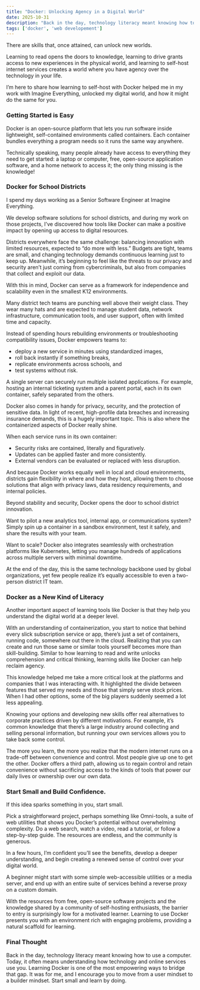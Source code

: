 ```yaml
---
title: "Docker: Unlocking Agency in a Digital World"
date: 2025-10-31
description: "Back in the day, technology literacy meant knowing how to use a computer. Today, it often means understanding how technology and online services use you. Learning Docker is one of the most empowering ways to bridge that gap. It was for me, and I encourage you to move from a user mindset to a builder mindset."
tags: ['docker', 'web developement']
---
```


There are skills that, once attained, can unlock new worlds.

Learning to read opens the doors to knowledge, learning to drive grants access to new experiences in the physical world, and learning to self-host internet services creates a world where you have agency over the technology in your life.

I’m here to share how learning to self-host with Docker helped me in my work with Imagine Everything, unlocked my digital world, and how it might do the same for you.

### Getting Started is Easy

Docker is an open-source platform that lets you run software inside lightweight, self-contained environments called containers. Each container bundles everything a program needs so it runs the same way anywhere.

Technically speaking, many people already have access to everything they need to get started: a laptop or computer, free, open-source application software, and a home network to access it; the only thing missing is the knowledge!

### Docker for School Districts

I spend my days working as a Senior Software Engineer at Imagine Everything.

We develop software solutions for school districts, and during my work on those projects, I’ve discovered how tools like Docker can make a positive impact by opening up access to digital resources.

Districts everywhere face the same challenge: balancing innovation with limited resources, expected to “do more with less.” Budgets are tight, teams are small, and changing technology demands continuous learning just to keep up. Meanwhile, it’s beginning to feel like the threats to our privacy and security aren’t just coming from cybercriminals, but also from companies that collect and exploit our data.

With this in mind, Docker can serve as a framework for independence and scalability even in the smallest K12 environments.

Many district tech teams are punching well above their weight class. They wear many hats and are expected to manage student data, network infrastructure, communication tools, and user support, often with limited time and capacity.

Instead of spending hours rebuilding environments or troubleshooting compatibility issues, Docker empowers teams to:
- deploy a new service in minutes using standardized images,
- roll back instantly if something breaks,
- replicate environments across schools, and
- test systems without risk.

A single server can securely run multiple isolated applications. For example, hosting an internal ticketing system and a parent portal, each in its own container, safely separated from the others.

Docker also comes in handy for privacy, security, and the protection of sensitive data. In light of recent, high-profile data breaches and increasing insurance demands, this is a hugely important topic. This is also where the containerized aspects of Docker really shine.

When each service runs in its own container:
- Security risks are contained, literally and figuratively.
- Updates can be applied faster and more consistently.
- External vendors can be evaluated or replaced with less disruption.

And because Docker works equally well in local and cloud environments, districts gain flexibility in where and how they host, allowing them to choose solutions that align with privacy laws, data residency requirements, and internal policies.

Beyond stability and security, Docker opens the door to school district innovation.

Want to pilot a new analytics tool, internal app, or communications system? Simply spin up a container in a sandbox environment, test it safely, and share the results with your team.

Want to scale? Docker also integrates seamlessly with orchestration platforms like Kubernetes, letting you manage hundreds of applications across multiple servers with minimal downtime.

At the end of the day, this is the same technology backbone used by global organizations, yet few people realize it’s equally accessible to even a two-person district IT team.

### Docker as a New Kind of Literacy

Another important aspect of learning tools like Docker is that they help you understand the digital world at a deeper level.

With an understanding of containerization, you start to notice that behind every slick subscription service or app, there’s just a set of containers, running code, somewhere out there in the cloud. Realizing that you can create and run those same or similar tools yourself becomes more than skill-building. Similar to how learning to read and write unlocks comprehension and critical thinking, learning skills like Docker can help reclaim agency.

This knowledge helped me take a more critical look at the platforms and companies that I was interacting with. It highlighted the divide between features that served my needs and those that simply serve stock prices. When I had other options, some of the big players suddenly seemed a lot less appealing.

Knowing your options and developing new skills offer real alternatives to corporate practices driven by different motivations. For example, it’s common knowledge that there’s a large industry around collecting and selling personal information, but running your own services allows you to take back some control.

The more you learn, the more you realize that the modern internet runs on a trade-off between convenience and control. Most people give up one to get the other. Docker offers a third path, allowing us to regain control and retain convenience without sacrificing access to the kinds of tools that power our daily lives or ownership over our own data.

### Start Small and Build Confidence.

If this idea sparks something in you, start small.

Pick a straightforward project, perhaps something like Omni-tools, a suite of web utilities that shows you Docker’s potential without overwhelming complexity. Do a web search, watch a video, read a tutorial, or follow a step-by-step guide. The resources are endless, and the community is generous.

In a few hours, I’m confident you’ll see the benefits, develop a deeper understanding, and begin creating a renewed sense of control over your digital world.

A beginner might start with some simple web-accessible utilities or a media server, and end up with an entire suite of services behind a reverse proxy on a custom domain.

With the resources from free, open-source software projects and the knowledge shared by a community of self-hosting enthusiasts, the barrier to entry is surprisingly low for a motivated learner. Learning to use Docker presents you with an environment rich with engaging problems, providing a natural scaffold for learning.

### Final Thought

Back in the day, technology literacy meant knowing how to use a computer. Today, it often means understanding how technology and online services use you.
Learning Docker is one of the most empowering ways to bridge that gap. It was for me, and I encourage you to move from a user mindset to a builder mindset.
Start small and learn by doing.
